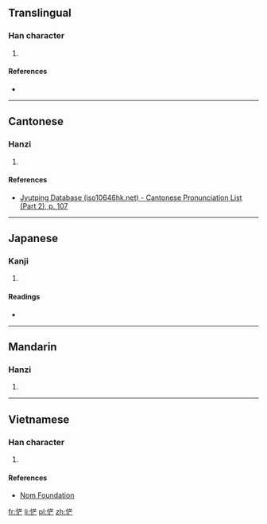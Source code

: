 ==Translingual==

===Han character===
{{Han char|rn=61|rad=心|as=07|sn=10|four=|canj=心廿卜女 (PTYV)|ids=⿰[[忄]][[芒]]}}

# {{defn|Han|sort=心07}}

====References====
* {{Han ref|kx=0386.170|dkj=10620|dj=0718.170|hdz=42294.040|uh=607E|ud=24702}}

----

==Cantonese==

===Hanzi===
{{yue-hanzi|jyut=[[mong4]]|y=mong4}}

# {{defn|lang=yue|sort=心07}}

====References====
* [http://www.iso10646hk.net/jp/document/download.jsp Jyutping Database (iso10646hk.net) - Cantonese Pronunciation List (Part 2), p. 107]

----

==Japanese==

===Kanji===
{{ja-kanji|grade=|rs=心07}}

# {{defn|lang=ja|sort=心07}}

====Readings====
* {{ja-readings|on=[[ぼう]] (bō), [[もう]] (mō)|kun=[[おそれる]] (osoreru), [[うれえるさま]] (ureerusama)}}

----

==Mandarin==

===Hanzi===
{{cmn-hanzi|pin=[[máng]] ([[mang2]])|wg=mang<sup>2</sup>}}

# {{defn|lang=cmn|sort=心07}}

----

==Vietnamese==

===Han character===
{{vi-readings|rs=心07| hanviet = [[màng]], [[mang]], [[mường]]}}

# {{defn|lang=vi|sort=心07}}

====References====
*[http://nomfoundation.org/common/nom_details.php?codepoint=607e Nom Foundation]

[[fr:恾]]
[[li:恾]]
[[pl:恾]]
[[zh:恾]]